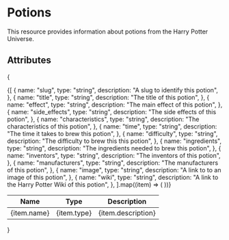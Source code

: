 # Potions

This resource provides information about potions from the Harry Potter Universe.

## Attributes

{

<table>
  <thead>
    <tr>
      <th>Name</th>
      <th>Type</th>
      <th>Description</th>
    </tr>
  </thead>
  <tbody>
    {[
      {
        name: "slug",
        type: "string",
        description: "A slug to identify this potion",
      },
      {
        name: "title",
        type: "string",
        description: "The title of this potion",
      },
      {
        name: "effect",
        type: "string",
        description: "The main effect of this potion",
      },
      {
        name: "side_effects",
        type: "string",
        description: "The side effects of this potion",
      },
      {
        name: "characteristics",
        type: "string",
        description: "The characteristics of this potion",
      },
      {
        name: "time",
        type: "string",
        description: "The time it takes to brew this potion",
      },
      {
        name: "difficulty",
        type: "string",
        description: "The difficulty to brew this this potion",
      },
      {
        name: "ingredients",
        type: "string",
        description: "The ingredients needed to brew this potion",
      },
      {
        name: "inventors",
        type: "string",
        description: "The inventors of this potion",
      },
      {
        name: "manufacturers",
        type: "string",
        description: "The manufacturers of this potion",
      },
      {
        name: "image",
        type: "string",
        description: "A link to to an image of this potion",
      },
      {
        name: "wiki",
        type: "string",
        description: "A link to the Harry Potter Wiki of this potion",
      },
    ].map((item) => (
      <tr key={item.name}>
        <td>{item.name}</td>
        <td>{item.type}</td>
        <td>{item.description}</td>
      </tr>
    ))}
  </tbody>
</table>
}
